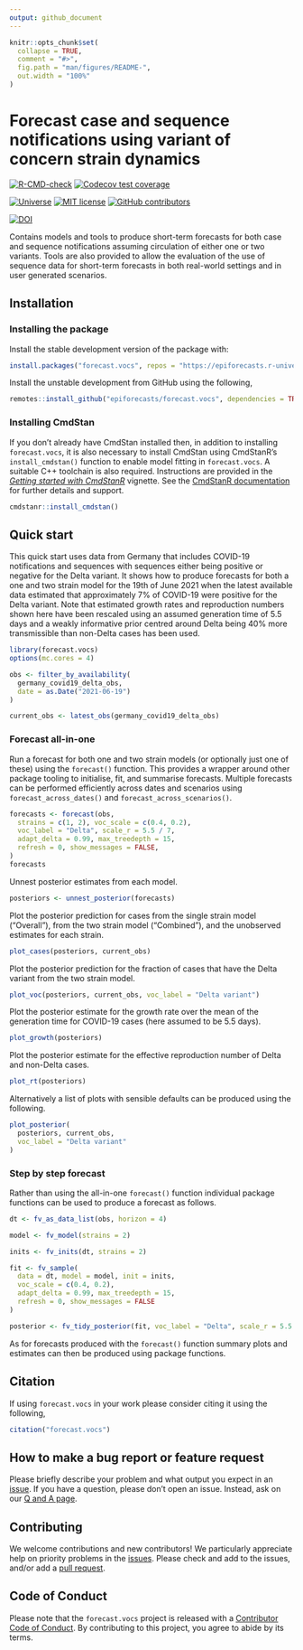 ```yaml
---
output: github_document
---
```


<!-- README.md is generated from README.Rmd. Please edit that file -->

```r
knitr::opts_chunk$set(
  collapse = TRUE,
  comment = "#>",
  fig.path = "man/figures/README-",
  out.width = "100%"
)
```

# Forecast case and sequence notifications using variant of concern strain dynamics

[![R-CMD-check](https://github.com/epiforecasts/forecast.vocs/workflows/R-CMD-check/badge.svg)](https://github.com/epiforecasts/forecast.vocs/actions/workflows/R-CMD-check.yaml) [![Codecov test coverage](https://codecov.io/gh/epiforecasts/forecast.vocs/branch/main/graph/badge.svg)](https://app.codecov.io/gh/epiforecasts/forecast.vocs)

[![Universe](https://epiforecasts.r-universe.dev/badges/forecast.vocs)](https://epiforecasts.r-universe.dev/) [![MIT license](https://img.shields.io/badge/License-MIT-blue.svg)](https://github.com/epiforecasts/forecast.vocs/blob/master/LICENSE.md/) [![GitHub contributors](https://img.shields.io/github/contributors/epiforecasts/forecast.vocs)](https://github.com/epiforecasts/forecast.vocs/graphs/contributors) 

[![DOI](https://zenodo.org/badge/383161374.svg)](https://zenodo.org/badge/latestdoi/383161374)

Contains models and tools to produce short-term forecasts for both case and sequence notifications assuming circulation of either one or two variants. Tools are also provided to allow the evaluation of the use of sequence data for short-term forecasts in both real-world settings and in user generated scenarios.

## Installation


### Installing the package

Install the stable development version of the package with:

```r
install.packages("forecast.vocs", repos = "https://epiforecasts.r-universe.dev")
```

Install the unstable development from GitHub using the following, 

```r
remotes::install_github("epiforecasts/forecast.vocs", dependencies = TRUE)
```

### Installing CmdStan

If you don't already have CmdStan installed then, in addition to installing `forecast.vocs`, it is also necessary to install CmdStan using CmdStanR's 
`install_cmdstan()` function to enable model fitting in `forecast.vocs`. A suitable C++ toolchain is also required. Instructions are provided in the [_Getting started with
CmdStanR_](https://mc-stan.org/cmdstanr/articles/cmdstanr.html) vignette. See the [CmdStanR documentation](https://mc-stan.org/cmdstanr/) for further details and support. 

```r
cmdstanr::install_cmdstan()
```

## Quick start

This quick start uses data from Germany that includes COVID-19 notifications and sequences with sequences either being positive or negative for the Delta variant. It shows how to produce forecasts for both a one and two strain model for the 19th of June 2021 when the latest available data estimated that approximately 7% of COVID-19 were positive for the Delta variant. Note that estimated growth rates and reproduction numbers shown here have been rescaled using an assumed generation time of 5.5 days and a weakly informative prior centred around Delta being 40% more transmissible than non-Delta cases has been used.

```r
library(forecast.vocs)
options(mc.cores = 4)

obs <- filter_by_availability(
  germany_covid19_delta_obs,
  date = as.Date("2021-06-19")
)

current_obs <- latest_obs(germany_covid19_delta_obs)
```

### Forecast all-in-one

Run a forecast for both one and two strain models (or optionally just one of these) using the `forecast()` function. This provides a wrapper around other package tooling to initialise, fit, and summarise forecasts. Multiple forecasts can be performed efficiently across dates and scenarios using `forecast_across_dates()` and `forecast_across_scenarios()`.

```r
forecasts <- forecast(obs,
  strains = c(1, 2), voc_scale = c(0.4, 0.2),
  voc_label = "Delta", scale_r = 5.5 / 7,
  adapt_delta = 0.99, max_treedepth = 15,
  refresh = 0, show_messages = FALSE,
)
forecasts
```

Unnest posterior estimates from each model.

```r
posteriors <- unnest_posterior(forecasts)
```

Plot the posterior prediction for cases from the single strain model ("Overall"), from the two strain model ("Combined"), and the unobserved estimates for each strain.

```r
plot_cases(posteriors, current_obs)
```

Plot the posterior prediction for the fraction of cases that have the Delta variant from the two strain model.

```r
plot_voc(posteriors, current_obs, voc_label = "Delta variant")
```

Plot the posterior estimate for the growth rate over the mean of the generation time for COVID-19 cases (here assumed to be 5.5 days).

```r
plot_growth(posteriors)
```

Plot the posterior estimate for the effective reproduction number of Delta and non-Delta cases.

```r
plot_rt(posteriors)
```

Alternatively a list of plots with sensible defaults can be produced using the following. 

```r
plot_posterior(
  posteriors, current_obs,
  voc_label = "Delta variant"
)
```

### Step by step forecast

Rather than using the all-in-one `forecast()` function individual package functions can be used to produce a forecast as follows.

```r
dt <- fv_as_data_list(obs, horizon = 4)

model <- fv_model(strains = 2)

inits <- fv_inits(dt, strains = 2)

fit <- fv_sample(
  data = dt, model = model, init = inits,
  voc_scale = c(0.4, 0.2),
  adapt_delta = 0.99, max_treedepth = 15,
  refresh = 0, show_messages = FALSE
)

posterior <- fv_tidy_posterior(fit, voc_label = "Delta", scale_r = 5.5 / 7)
```

As for forecasts produced with the `forecast()` function summary plots and estimates can then be produced using package functions.

## Citation

If using `forecast.vocs` in your work please consider citing it using the following,

```r
citation("forecast.vocs")
```

## How to make a bug report or feature request

Please briefly describe your problem and what output you expect in an [issue](https://github.com/epiforecasts/forecast.vocs/issues). If you have a question, please don't open an issue. Instead, ask on our [Q and A page](https://github.com/epiforecasts/forecast.vocs/discussions/categories/q-a).

## Contributing

We welcome contributions and new contributors! We particularly appreciate help on priority problems in the [issues](https://github.com/epiforecasts/forecast.vocs/issues). Please check and add to the issues, and/or add a [pull request](https://github.com/epiforecasts/forecast.vocs/pulls).

## Code of Conduct
  
Please note that the `forecast.vocs` project is released with a [Contributor Code of Conduct](epiforecasts.io/forecast.vocs/CODE_OF_CONDUCT.html). By contributing to this project, you agree to abide by its terms.
